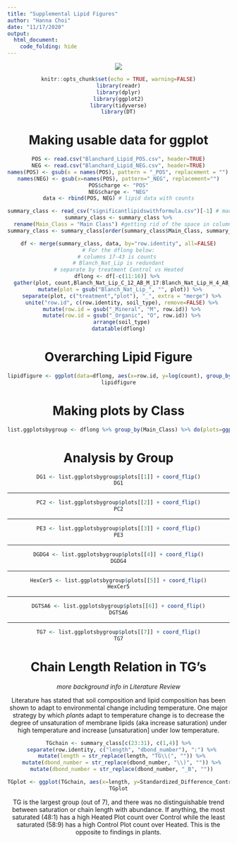 ```yaml
---
title: "Supplemental Lipid Figures"
author: "Hanna Choi"
date: "11/17/2020"
output:
  html_document:
    code_folding: hide
---
```

<center>

![](lipidoverview.jpg)

```r
knitr::opts_chunk$set(echo = TRUE, warning=FALSE)
library(readr)
library(dplyr)
library(ggplot2)
library(tidyverse)
library(DT)
```
# Making usable data for ggplot

```r
POS <- read.csv("Blanchard_Lipid_POS.csv", header=TRUE)
NEG <- read.csv("Blanchard_Lipid_NEG.csv", header=TRUE)
names(POS) <- gsub(x = names(POS), pattern = "_POS", replacement = "")  
names(NEG) <- gsub(x=names(POS), pattern="_NEG", replacement="")
POS$charge <- "POS"
NEG$charge <- "NEG"
data <- rbind(POS, NEG) # lipid data with counts
```
```r
summary_class <- read_csv("significantlipidswithformula.csv")[-1] # made in comparealigned .Rmd
summary_class <- summary_class %>%
  rename(Main_Class = "Main Class") #getting rid of the space in column
summary_class <- summary_class[order(summary_class$Main_Class, summary_class$Standardized_Difference_Control_minus_Heated),] #ordering the metadata
```
```r
df <- merge(summary_class, data, by="row.identity", all=FALSE)
# For the dflong below:
# columns 17-43 is counts 
# Blanch_Nat_Lip is redundant
# separate by treatment Control vs Heated
dflong <- df[-c(11:16)] %>% 
  gather(plot, count,Blanch_Nat_Lip_C_12_AB_M_17:Blanch_Nat_Lip_H_4_AB_M_05) %>% 
  mutate(plot = gsub("Blanch_Nat_Lip_", "", plot)) %>% 
  separate(plot, c("treatment","plot"), "_", extra = "merge") %>%
  unite("row.id", c(row.identity, soil_type), remove=FALSE) %>%
  mutate(row.id = gsub("_Mineral", "M", row.id)) %>%
  mutate(row.id = gsub("_Organic", "O", row.id)) %>%
  arrange(soil_type)
datatable(dflong)
```

# Overarching Lipid Figure
```r
lipidfigure <- ggplot(data=dflong, aes(x=row.id, y=log(count), group_by(Main_Class, treatment), fill = treatment, color=soil_type)) + geom_boxplot() + coord_flip() + scale_fill_manual(values = c( "#082BEA", "#EA0D08")) + scale_color_manual(values = c("#D4E126", "#12EF3A")) + ggtitle("Significant Lipids Heated v. Control Soil Plots")
lipidfigure
```
# Making plots by Class

```r
list.ggplotsbygroup <- dflong %>% group_by(Main_Class) %>% do(plots=ggplot(data=.) + aes(x=row.id, y=log(count)) + geom_boxplot(aes(fill=treatment)) + xlab("compound") + ylab("abundance (logged)") + ggtitle(unique(.$Main_Class)))
```
# Analysis by Group
```r
DG1 <- list.ggplotsbygroup$plots[[1]] + coord_flip()
DG1
```

---

```r
PC2 <- list.ggplotsbygroup$plots[[2]] + coord_flip()
PC2
```

---

```r
PE3 <- list.ggplotsbygroup$plots[[3]] + coord_flip()
PE3
```

---

```r
DGDG4 <- list.ggplotsbygroup$plots[[4]] + coord_flip()
DGDG4
```

---

```r
HexCer5 <- list.ggplotsbygroup$plots[[5]] + coord_flip()
HexCer5
```

---

```r
DGTSA6 <- list.ggplotsbygroup$plots[[6]] + coord_flip()
DGTSA6
```

---

```r
TG7 <- list.ggplotsbygroup$plots[[7]] + coord_flip()
TG7
```

# Chain Length Relation in TG's

_more background info in Literature Review_

Literature has stated that soil composition and lipid composition has been shown to adapt to environmental change including temperature. One major strategy by which *plants* adapt to temperature change is to decrease the degree of unsaturation of membrane lipids (aka increase saturation) under high temperature and increase [unsaturation] under low temperature. 

```r
TGchain <- summary_class[c(23:31), c(1,4)] %>%
  separate(row.identity, c("length", "dbond_number"), ":") %>%
  mutate(length = str_replace(length, "TG\\(", "")) %>%
  mutate(dbond_number = str_replace(dbond_number, "\\)", "")) %>%
  mutate(dbond_number = str_replace(dbond_number, "_B", ""))
```
```r
TGplot <- ggplot(TGchain, aes(x=length, y=Standardized_Difference_Control_minus_Heated, size=dbond_number, color=dbond_number)) + geom_point() + ggtitle("Triacylglyerols") + ylab("Difference [C - H]")
TGplot
```

TG is the largest group (out of 7), and there was no distinguishable trend between saturation or chain length with abundance. If anything, the most saturated (48:1) has a high Heated Plot count over Control  while the least saturated (58:9) has a high Control Plot count over Heated. This is the opposite to findings in plants.  

</center>

